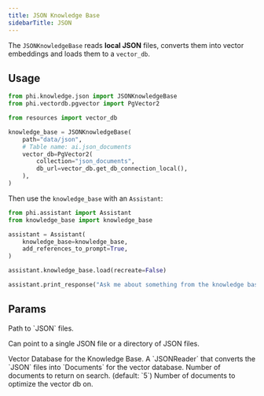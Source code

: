 ```yaml
---
title: JSON Knowledge Base
sidebarTitle: JSON
---
```


The `JSONKnowledgeBase` reads **local JSON** files, converts them into vector embeddings and loads them to a `vector_db`.

## Usage

```python knowledge_base.py
from phi.knowledge.json import JSONKnowledgeBase
from phi.vectordb.pgvector import PgVector2

from resources import vector_db

knowledge_base = JSONKnowledgeBase(
    path="data/json",
    # Table name: ai.json_documents
    vector_db=PgVector2(
        collection="json_documents",
        db_url=vector_db.get_db_connection_local(),
    ),
)
```

Then use the `knowledge_base` with an `Assistant`:

```python assistant.py
from phi.assistant import Assistant
from knowledge_base import knowledge_base

assistant = Assistant(
    knowledge_base=knowledge_base,
    add_references_to_prompt=True,
)

assistant.knowledge_base.load(recreate=False)

assistant.print_response("Ask me about something from the knowledge base")
```

## Params

<ResponseField name="path" type="Union[str, Path]">
  Path to `JSON` files.

Can point to a single JSON file or a directory of JSON files.

</ResponseField>
<ResponseField name="vector_db" type="VectorDb">
  Vector Database for the Knowledge Base.
</ResponseField>
<ResponseField name="reader" type="JSONReader">
  A `JSONReader` that converts the `JSON` files into `Documents` for the vector database.
</ResponseField>
<ResponseField name="num_documents" type="int">
  Number of documents to return on search. (default: `5`)
</ResponseField>
<ResponseField name="optimize_on" type="int">
  Number of documents to optimize the vector db on.
</ResponseField>
